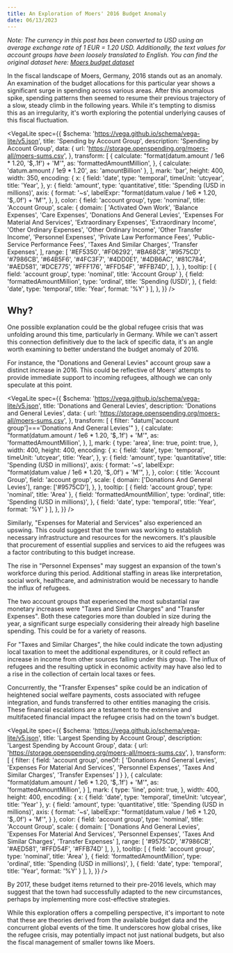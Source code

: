 ```yaml
---
title: An Exploration of Moers' 2016 Budget Anomaly
date: 06/13/2023
---
```


_Note: The currency in this post has been converted to USD using an average exchange rate of 1 EUR = 1.20 USD.
Additionally, the text values for account groups have been loosely translated to English. You can find the
original dataset here: [Moers budget dataset](https://www.openspending.org/@os-data/moers-all)_

In the fiscal landscape of Moers, Germany, 2016 stands out as an anomaly. An examination of the budget allocations
for this particular year shows a significant surge in spending across various areas. After this anomalous
spike, spending patterns then seemed to resume their previous trajectory of a slow, steady climb in the
following years. While it's tempting to dismiss this as an irregularity, it's worth exploring the potential
underlying causes of this fiscal fluctuation.

<VegaLite
  spec={{
    $schema: 'https://vega.github.io/schema/vega-lite/v5.json',
    title: 'Spending by Account Group',
    description: 'Spending by Account Group',
    data: {
      url: 'https://storage.openspending.org/moers-all/moers-sums.csv',
    },
    transform: [
      {
        calculate: "format(datum.amount / 1e6 * 1.20, '$,.1f') + 'M'",
        as: 'formattedAmountMillion',
      },
      { calculate: 'datum.amount / 1e9 * 1.20', as: 'amountBillion' },
    ],
    mark: 'bar',
    height: 400,
    width: 350,
    encoding: {
      x: {
        field: 'date',
        type: 'temporal',
        timeUnit: 'utcyear',
        title: 'Year',
      },
      y: {
        field: 'amount',
        type: 'quantitative',
        title: 'Spending (USD in millions)',
        axis: {
          format: '~s',
          labelExpr: "format(datum.value / 1e6 * 1.20, '$,.0f') + 'M'",
        },
      },
      color: {
        field: 'account group',
        type: 'nominal',
        title: 'Account Group',
        scale: {
          domain: [
            'Activated Own Work',
            'Balance Expenses',
            'Care Expenses',
            'Donations And General Levies',
            'Expenses For Material And Services',
            'Extraordinary Expenses',
            'Extraordinary Income',
            'Other Ordinary Expenses',
            'Other Ordinary Income',
            'Other Transfer Income',
            'Personnel Expenses',
            'Private Law Performance Fees',
            'Public-Service Performance Fees',
            'Taxes And Similar Charges',
            'Transfer Expenses',
          ],
          range: [
            '#EF5350',
            '#F06292',
            '#BA68C8',
            '#9575CD',
            '#7986CB',
            '#64B5F6',
            '#4FC3F7',
            '#4DD0E1',
            '#4DB6AC',
            '#81C784',
            '#AED581',
            '#DCE775',
            '#FFF176',
            '#FFD54F',
            '#FFB74D',
          ],
        },
      },
      tooltip: [
        { field: 'account group', type: 'nominal', title: 'Account Group' },
        {
          field: 'formattedAmountMillion',
          type: 'ordinal',
          title: 'Spending (USD)',
        },
        { field: 'date', type: 'temporal', title: 'Year', format: '%Y' }
      ],
    },
  }}
/>

## Why?

One possible explanation could be the global refugee crisis that was unfolding around this time, particularly
in Germany. While we can't assert this connection definitively due to the lack of specific data, it's an angle
worth examining to better understand the budget anomaly of 2016.

For instance, the "Donations and General Levies" account group saw a distinct increase in 2016. This could be
reflective of Moers' attempts to provide immediate support to incoming refugees, although we can only speculate
at this point.

<VegaLite
  spec={{
    $schema: 'https://vega.github.io/schema/vega-lite/v5.json',
    title: 'Donations and General Levies',
    description: 'Donations and General Levies',
    data: {
      url: 'https://storage.openspending.org/moers-all/moers-sums.csv',
    },
    transform: [
      { filter: "datum['account group']==='Donations And General Levies'" },
      {
        calculate: "format(datum.amount / 1e6 * 1.20, '$,.1f') + 'M'",
        as: 'formattedAmountMillion',
      },
    ],
    mark: {
      type: 'area',
      line: true,
      point: true,
    },
    width: 400,
    height: 400,
    encoding: {
      x: {
        field: 'date',
        type: 'temporal',
        timeUnit: 'utcyear',
        title: 'Year',
      },
      y: {
        field: 'amount',
        type: 'quantitative',
        title: 'Spending (USD in millions)',
        axis: {
          format: '~s',
          labelExpr: "format(datum.value / 1e6 * 1.20, '$,.0f') + 'M'",
        },
      },
      color: {
        title: 'Account Group',
        field: 'account group',
        scale: {
          domain: ['Donations And General Levies'],
          range: ['#9575CD'],
        },
      },
      tooltip: [
        { field: 'account group', type: 'nominal', title: 'Area' },
        {
          field: 'formattedAmountMillion',
          type: 'ordinal',
          title: 'Spending (USD in millions)',
        },
        { field: 'date', type: 'temporal', title: 'Year', format: '%Y' }
      ],
    },
  }}
/>

Similarly, "Expenses for Material and Services" also experienced an upswing. This could suggest
that the town was working to establish necessary infrastructure and resources for the newcomers. It's plausible
that procurement of essential supplies and services to aid the refugees was a factor contributing to this budget
increase.

The rise in "Personnel Expenses" may suggest an expansion of the town's workforce during this period. Additional
staffing in areas like interpretation, social work, healthcare, and administration would be necessary to handle
the influx of refugees.

The two account groups that experienced the most substantial raw monetary increases were "Taxes and Similar Charges"
and "Transfer Expenses". Both these categories more than doubled in size during the year, a significant surge
especially considering their already high baseline spending. This could be for a variety of reasons.

For "Taxes and Similar Charges", the hike could indicate the town adjusting local taxation to meet the additional
expenditures, or it could reflect an increase in income from other sources falling under this group. The influx
of refugees and the resulting uptick in economic activity may have also led to a rise in the collection of certain
local taxes or fees.

Concurrently, the "Transfer Expenses" spike could be an indication of heightened social welfare payments, costs
associated with refugee integration, and funds transferred to other entities managing the crisis. These financial
escalations are a testament to the extensive and multifaceted financial impact the refugee crisis had on the town's
budget.

<VegaLite
  spec={{
    $schema: 'https://vega.github.io/schema/vega-lite/v5.json',
    title: 'Largest Spending by Account Group',
    description: 'Largest Spending by Account Group',
    data: {
      url: 'https://storage.openspending.org/moers-all/moers-sums.csv',
    },
    transform: [
      {
        filter: {
          field: 'account group',
          oneOf: [
            'Donations And General Levies',
            'Expenses For Material And Services',
            'Personnel Expenses',
            'Taxes And Similar Charges',
            'Transfer Expenses'
          ]
        }
      },
      {
        calculate: "format(datum.amount / 1e6 * 1.20, '$,.1f') + 'M'",
        as: 'formattedAmountMillion',
      }
    ],
    mark: {
      type: 'line',
      point: true,
    },
    width: 400,
    height: 400,
    encoding: {
      x: {
        field: 'date',
        type: 'temporal',
        timeUnit: 'utcyear',
        title: 'Year'
      },
      y: {
        field: 'amount',
        type: 'quantitative',
        title: 'Spending (USD in millions)',
        axis: {
          format: '~s',
          labelExpr: "format(datum.value / 1e6 * 1.20, '$,.0f') + 'M'",
        }
      },
      color: {
        field: 'account group',
        type: 'nominal',
        title: 'Account Group',
        scale: {
          domain: [
            'Donations And General Levies',
            'Expenses For Material And Services',
            'Personnel Expenses',
            'Taxes And Similar Charges',
            'Transfer Expenses'
          ],
          range: [
            '#9575CD',
            '#7986CB',
            '#AED581',
            '#FFD54F',
            '#FFB74D'
          ],
        },
      },
      tooltip: [
        { field: 'account group', type: 'nominal', title: 'Area' },
        {
          field: 'formattedAmountMillion',
          type: 'ordinal',
          title: 'Spending (USD in millions)',
        },
        { field: 'date', type: 'temporal', title: 'Year', format: '%Y' }
      ],
    },
  }}
/>

By 2017, these budget items returned to their pre-2016 levels, which may suggest that the town had successfully
adapted to the new circumstances, perhaps by implementing more cost-effective strategies.

While this exploration offers a compelling perspective, it's important to note that these are theories derived
from the available budget data and the concurrent global events of the time. It underscores how global crises,
like the refugee crisis, may potentially impact not just national budgets, but also the fiscal management of
smaller towns like Moers.
